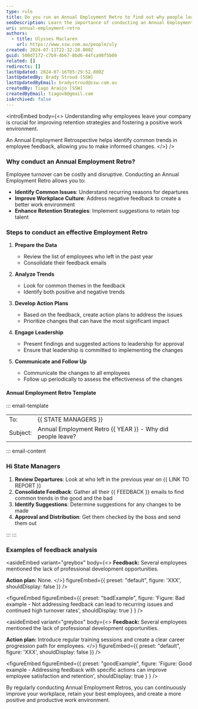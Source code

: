 ```yaml
---
type: rule
title: Do you run an Annual Employment Retro to find out why people leave?
seoDescription: Learn the importance of conducting an Annual Employment Retrospective to understand why employees leave and improve retention strategies
uri: annual-employment-retro
authors:
  - title: Ulysses Maclaren
    url: https://www.ssw.com.au/people/uly
created: 2024-07-11T22:32:28.000Z
guid: 500d7172-c7b9-4b67-8bd6-44fca98f5b00
related: []
redirects: []
lastUpdated: 2024-07-16T05:29:52.000Z
lastUpdatedBy: Brady Stroud [SSW]
lastUpdatedByEmail: bradystroud@ssw.com.au
createdBy: Tiago Araújo [SSW]
createdByEmail: tiagov8@gmail.com
isArchived: false
---
```


<introEmbed
  body={<>
Understanding why employees leave your company is crucial for improving retention strategies and fostering a positive work environment.

An Annual Employment Retrospective helps identify common trends in employee feedback, allowing you to make informed changes.
  </>}
/>
### Why conduct an Annual Employment Retro?

Employee turnover can be costly and disruptive. Conducting an Annual Employment Retro allows you to:

* **Identify Common Issues**: Understand recurring reasons for departures
* **Improve Workplace Culture**: Address negative feedback to create a better work environment
* **Enhance Retention Strategies**: Implement suggestions to retain top talent

### Steps to conduct an effective Employment Retro

1. **Prepare the Data**
   * Review the list of employees who left in the past year
   * Consolidate their feedback emails

2. **Analyze Trends**
   * Look for common themes in the feedback
   * Identify both positive and negative trends

3. **Develop Action Plans**
   * Based on the feedback, create action plans to address the issues
   * Prioritize changes that can have the most significant impact

4. **Engage Leadership**
   * Present findings and suggested actions to leadership for approval
   * Ensure that leadership is committed to implementing the changes

5. **Communicate and Follow Up**
   * Communicate the changes to all employees
   * Follow up periodically to assess the effectiveness of the changes

#### Annual Employment Retro Template

::: email-template

|          |     |
| -------- | --- |
| To:      | &#123;&#123; STATE MANAGERS &#125;&#125; |
| Subject: | Annual Employment Retro &#123;&#123; YEAR &#125;&#125; - Why did people leave? |

::: email-content

### Hi State Managers

1. **Review Departures**: Look at who left in the previous year on &#123;&#123; LINK TO REPORT &#125;&#125;
2. **Consolidate Feedback**: Gather all their &#123;&#123; FEEDBACK &#125;&#125; emails to find common trends in the good and the bad
3. **Identify Suggestions**: Determine suggestions for any changes to be made
4. **Approval and Distribution**: Get them checked by the boss and send them out

:::
:::

### Examples of feedback analysis

<asideEmbed
  variant="greybox"
  body={<>
    **Feedback:** Several employees mentioned the lack of professional development opportunities.

**Action plan:** None.
  </>}
  figureEmbed={{
    preset: "default",
    figure: 'XXX',
    shouldDisplay: false
  }}
/>

<figureEmbed figureEmbed={{
  preset: "badExample",
  figure: 'Figure: Bad example - Not addressing feedback can lead to recurring issues and continued high turnover rates',
  shouldDisplay: true
} } />


<asideEmbed
  variant="greybox"
  body={<>
    **Feedback:** Several employees mentioned the lack of professional development opportunities.

**Action plan:** Introduce regular training sessions and create a clear career progression path for employees.
  </>}
  figureEmbed={{
    preset: "default",
    figure: 'XXX',
    shouldDisplay: false
  }}
/>

<figureEmbed figureEmbed={{
  preset: "goodExample",
  figure: 'Figure: Good example - Addressing feedback with specific actions can improve employee satisfaction and retention',
  shouldDisplay: true
} } />


By regularly conducting Annual Employment Retros, you can continuously improve your workplace, retain your best employees, and create a more positive and productive work environment.
